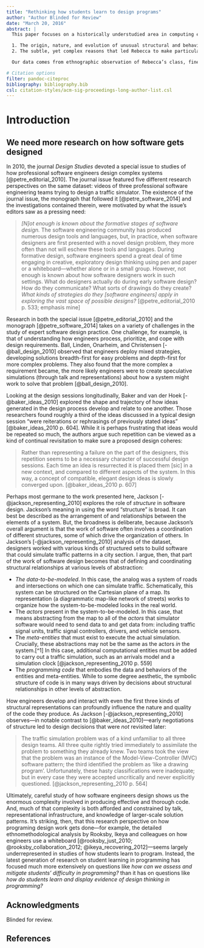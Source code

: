 ```yaml
---
title: "Rethinking how students learn to design programs"
author: "Author Blinded for Review"
date: "March 20, 2016"
abstract: |
  This paper focuses on a historically understudied area in computing education: attending to students’ *design thinking* in university-level introductory programming courses. We offer an account of one student---"Rebecca"---and her experiences and code from a second-semester course on programming concepts for engineers. Using data from both code snapshots and clinical interviews, we explicate both the challenges of studying students’ software design processes and the potential for such study to inform accounts of teaching and learning.We detail the case of Rebecca, a first-year Electrical Engineering student taking a required 2^nd^-semester programming course in C. Our analysis focuses on two related aspects of Rebecca’s code for a multi-week project:

  1. The origin, nature, and evolution of unusual structural and behavioral features of Rebecca’s code
  2. The subtle, yet complex reasons that led Rebecca to make particular design choices in her code

  Our data comes from ethnographic observation of Rebecca’s class, fine-grained compile-time snapshots of Rebecca’s codebase, and semistructured interviews with Rebecca. We first present an analysis of the compile-time snapshots, detailing Rebecca’s unusual use of file-scanning loops and her seven-fold repetition of a particular code chunk (once for each day of the week). We then augment that analysis with data from semi-structured interviews with Rebecca, which reveal that affect [@hannula_affect_2004; @eynde_case_2006] and framing [@vandesande_achieving_2012; @hammer_resources_2005] offer substantial explanatory power for understanding why Rebecca made particular design choices.

# Citation options
filter: pandoc-citeproc
bibliography: bibliography.bib
csl: citation-styles/acm-sig-proceedings-long-author-list.csl
---
```


# Introduction

## We need more research on how software gets designed

In 2010, the journal *Design Studies* devoted a special issue to studies of how professional software engineers design complex systems [@petre_editorial_2010]. The journal issue featured five different research perspectives on the same dataset: videos of three professional software engineering teams trying to design a traffic simulator. The existence of the journal issue, the monograph that followed it [@petre_software_2014] and the investigations contained therein, were motivated by what the issue’s editors saw as a pressing need:

> *[N]ot enough is known about the formative stages of software design.* The software engineering community has produced numerous design tools and languages, but, in practice, when software designers are first presented with a novel design problem, they more often than not will eschew these tools and languages. During formative design, software engineers spend a great deal of time engaging in creative, exploratory design thinking using pen and paper or a whiteboard---whether alone or in a small group. However, not enough is known about how software designers work in such settings. What do designers actually do during early software design? How do they communicate? What sorts of drawings do they create? *What kinds of strategies do they [software engineers] apply in exploring the vast space of possible designs?* [@petre_editorial_2010 p. 533; emphasis mine]

Research in both the special issue [@petre_editorial_2010] and the monograph [@petre_software_2014] takes on a variety of challenges in the study of expert software design practice. One challenge, for example, is that of understanding how engineers process, prioritize, and cope with design requirements. Ball, Linden, Onarheim, and Christensen [-@ball_design_2010] observed that engineers deploy mixed strategies, developing solutions breadth-first for easy problems and depth-first for more complex problems. They also found that the more complex a requirement became, the more likely engineers were to create speculative simulations (through talk and representations) about how a system might work to solve that problem [@ball_design_2010].

Looking at the design sessions longitudinally, Baker and van der Hoek [-@baker_ideas_2010] explored the shape and trajectory of how ideas generated in the design process develop and relate to one another. Those researchers found roughly a third of the ideas discussed in a typical design session “were reiterations or rephrasings of previously stated ideas” [@baker_ideas_2010 p. 604]. While it is perhaps frustrating that ideas would be repeated so much, the authors argue such repetition can be viewed as a kind of continual revisitation to make sure a proposed design coheres:

> Rather than representing a failure on the part of the designers, this repetition seems to be a necessary character of successful design sessions. Each time an idea is resurrected it is placed them [sic] in a new context, and compared to different aspects of the system. In this way, a concept of compatible, elegant design ideas is slowly converged upon. [@baker_ideas_2010 p. 607]

Perhaps most germane to the work presented here, Jackson [-@jackson_representing_2010] explores the role of *structure* in software design. Jackson’s meaning in using the word “structure” is broad. It can best be described as the arrangement of and relationships between the elements of a system. But, the broadness is deliberate, because Jackson’s overall argument is that the work of software often involves a coordination of different structures, some of which drive the organization of others. In Jackson’s [-@jackson_representing_2010] analysis of the dataset, designers worked with various kinds of structured sets to build software that could simulate traffic patterns in a city section. I argue, then, that part of the work of software design becomes that of defining and coordinating structural relationships at various levels of abstraction:

- *The data-to-be-modeled*. In this case, the analog was a system of roads and intersections on which one can simulate traffic. Schematically, this system can be structured on the Cartesian plane of a map. Its representation (a diagrammatic map-like network of streets) works to organize how the system-to-be-modeled looks in the real world.
- The *actors* present in the system-to-be-modeled. In this case, that means abstracting from the map to all of the *actors* that simulator software would need to send data to and get data from: including traffic signal units, traffic signal controllers, drivers, and vehicle sensors.
- The *meta-entities* that must exist to execute the actual simulation. Crucially, these abstractions may not be the same as the actors *in* the system.[^1] In this case, additional computational entities must be added to carry out a traffic simulation, such as an arrivals model and a simulation clock [@jackson_representing_2010 p. 559]
- The *programming code* that embodies the data and behaviors of the entities and meta-entities. While to some degree aesthetic, the symbolic structure of code is in many ways driven by decisions about structural relationships in other levels of abstraction.

How engineers develop and interact with even the first three kinds of structural representations can profoundly influence the nature and quality of the code they produce. As Jackson [-@jackson_representing_2010] observes---in notable contrast to [@baker_ideas_2010]---early negotiations of structure led to design decisions that were *not* revisited later:

> The traffic simulation problem was of a kind unfamiliar to all three design teams. All three quite rightly tried immediately to assimilate the problem to something they already knew. Two teams took the view that the problem was an instance of the Model-View-Controller (MVC) software pattern; the third identified the problem as ‘like a drawing program’. Unfortunately, these hasty classifications were inadequate; but in every case they were accepted uncritically and never explicitly questioned. [@jackson_representing_2010 p. 564]

Ultimately, careful study of how software engineers design shows us the enormous complexity involved in producing effective and thorough code. And, much of that complexity is both afforded and constrained by talk, representational infrastructure, and knowledge of larger-scale solution patterns. It’s striking, then, that this research perspective on how programing design work gets done---for example, the detailed ethnomethodological analysis by Rooksby, Ikeya and colleagues on how engineers use a whiteboard [@rooksby_just_2010; @rooksby_collaboration_2012; @ikeya_recovering_2012]---seems largely underrepresented in studies of how students learn to program. Instead, the latest generation of research on student learning in programming has focused much more extensively on questions like *how can we assess and mitigate students’ difficulty in programming?* than it has on questions like *how do students learn and display evidence of design thinking in programming?*

## Acknowledgments

Blinded for review.

\newpage{}
## References
